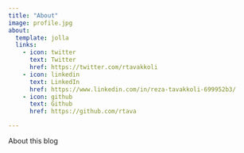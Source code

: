 ```yaml
---
title: "About"
image: profile.jpg
about:
  template: jolla
  links:
    - icon: twitter
      text: Twitter
      href: https://twitter.com/rtavakkoli
    - icon: linkedin
      text: LinkedIn
      href: https://www.linkedin.com/in/reza-tavakkoli-699952b3/
    - icon: github
      text: Github
      href: https://github.com/rtava

---
```


About this blog
